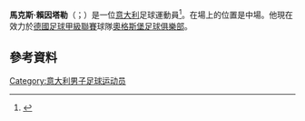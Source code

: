 {{orphan|time=2015-06-24T07:00:25+00:00}}
{{请求翻译|time=2015-06-24T07:00:25+00:00}}
'''馬克斯·賴因塔勒'''（{{lang-it|Max Reinthaler}}；{{bd|1995年|3月22日}}）是一位[[意大利|意大利]]足球運動員<ref>{{cite web|title=Reinthaler wechselt nach Schweden|trans_title=Reinthaler transfers to Sweden|language=de|date=1 April 2014|accessdate=4 August 2014|publisher=augsburger-allgemeine.de|url=http://www.augsburger-allgemeine.de/augsburg-land/sport/Reinthaler-wechselt-nach-Schweden-id29381907.html|archive-date=2016-03-03|archive-url=https://web.archive.org/web/20160303220756/http://www.augsburger-allgemeine.de/augsburg-land/sport/Reinthaler-wechselt-nach-Schweden-id29381907.html|dead-url=no}}</ref>。在場上的位置是中場。他現在效力於[[德國足球甲級聯賽|德國足球甲級聯賽]]球隊[[奧格斯堡足球俱樂部|奧格斯堡足球俱樂部]]。
==參考資料==
{{Reflist}}

{{DEFAULTSORT: Reinthaler, Max}}
[[Category:意大利男子足球运动员|Category:意大利男子足球运动员]]

{{Sport-bio-stub}}